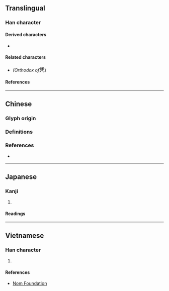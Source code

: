 {{also|憑}}
{{character info}}
==Translingual==

===Han character===
{{Han char|rn=16|rad=几|as=06|sn=8|four=22217|canj=OGHN|ids=⿱任几}}

====Derived characters====
* {{l|mul|[[𠶉]], [[𬊠]], [[𢀫]]}}

====Related characters====
* {{l|mul|[[憑]]}} ''(Orthodox {{w|Traditional Chinese|traditional form}} of ''<big>凭</big>)

====References====
{{Han ref|kx=0134.160|dkj=01766|dj=0299.330|hdz=10277.220|uh=51ED}}

----

==Chinese==

===Glyph origin===
{{Han etym}}
{{Han compound|任|几|t2=stool|ls=ic}}

===Definitions===
{{zh-see|憑|svt}}

===References===
* {{R:twedu|A01443-002}}

----

==Japanese==

===Kanji===
{{ja-kanji|grade=|rs=几06}} <!-- Note: Not a shinjitai form of 憑 -->

# {{rfdef|ja|sort=几06}}

====Readings====
{{ja-readings
|on=ひょう
|kun=よる, もたれる
}}

----

==Vietnamese==

===Han character===
{{vi-readings|rs=几06|reading=[[bằng]], [[bẵng]], [[phẳng]], [[vững]]}}

# {{rfdef|vi|sort=几06}}

====References====
* [http://nomfoundation.org/common/nom_details.php?codepoint=51ED Nom Foundation]